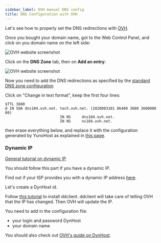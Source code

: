 ```yaml
---
sidebar_label: OVH manual DNS config
title: DNS Configuration with OVH
---
```


Let's see how to properly set the DNS redirections with [OVH](http://www.ovh.com).

Once you bought your domain name, got to the Web Control Panel, and click on you domain name on the left side:

![OVH website screenshot](/img/providers/ovh_control_panel.png?resize=800)

Click on the **DNS Zone** tab, then on **Add an entry**:

![OVH website screenshot](/img/providers/ovh_dns_zone.png?resize=800)

Now you need to add the DNS redirections as specified by the [standard DNS zone configuration](/admin/install/post_install/dns_config)

Click on "Change in text format", keep the first four lines:

```text
$TTL 3600
@ IN SOA dns104.ovh.net. tech.ovh.net. (2020083101 86400 3600 3600000 60)
                         IN NS     dns104.ovh.net.
                         IN NS     ns104.ovh.net.
```

then erase everything below, and replace it with the configuration generated by YunoHost as explained in [this page](/admin/install/post_install/dns_config).

### Dynamic IP

[General tutorial on dynamic IP](/admin/tutorials/domains/dns_dynamicip).

You should follow this part if you have a dynamic IP.

Find out if your ISP provides you with a dynamic IP address [here](/admin/install/providers/isp/).

Let's create a DynHost id.

Follow [this tutorial](http://blog.developpez.com/brutus/p6316/ubuntu/configurer_dynhost_ovh_avec_ddclient) to install ddclient.
ddclient will take care of telling OVH that the IP has changed. Then OVH will update the IP.

You need to add in the configuration file:

- your login and password DynHost
- your domain name

You should also check out [OVH's guide on DynHost](https://www.ovh.co.uk/g2024.hosting_dynhost).
